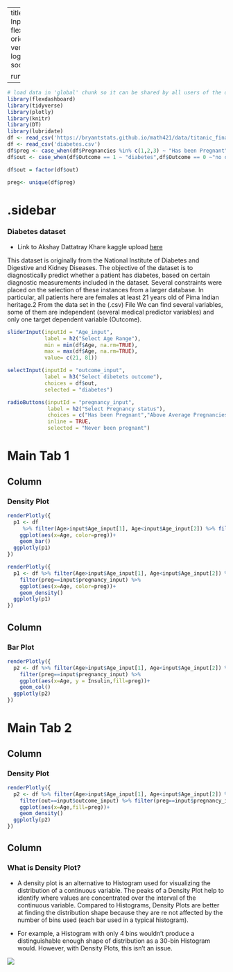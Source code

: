 
---
title: "Titanic - Combination of Inputs"
output: 
  flexdashboard::flex_dashboard:
    orientation: columns
    vertical_layout: fill
    logo: logo.png
    source_code: embed
    social: menu

runtime: shiny
---

```r
# load data in 'global' chunk so it can be shared by all users of the dashboard
library(flexdashboard)
library(tidyverse)
library(plotly)
library(knitr)
library(DT)
library(lubridate)
df <- read_csv('https://bryantstats.github.io/math421/data/titanic_final.csv')
df <- read_csv('diabetes.csv')
df$preg <- case_when(df$Pregnancies %in% c(1,2,3) ~ "Has been Pregnant",df$Pregnancies >= 4 ~"Above Average Pregnancies",df$Pregnancies == 0 ~"Never been pregnant")
df$out <- case_when(df$Outcome == 1 ~ "diabetes",df$Outcome == 0 ~"no diabetes")

df$out = factor(df$out)

preg<- unique(df$preg)
```

{.sidebar}
=======================================================================
### Diabetes dataset
- Link to Akshay Dattatray Khare kaggle upload [here](https://www.kaggle.com/datasets/akshaydattatraykhare/diabetes-dataset)


This dataset is originally from the National Institute of Diabetes and Digestive and Kidney
Diseases. The objective of the dataset is to diagnostically predict whether a patient has diabetes,
based on certain diagnostic measurements included in the dataset. Several constraints were placed
on the selection of these instances from a larger database. In particular, all patients here are females
at least 21 years old of Pima Indian heritage.2
From the data set in the (.csv) File We can find several variables, some of them are independent
(several medical predictor variables) and only one target dependent variable (Outcome).


```r
sliderInput(inputId = "Age_input",
            label = h2("Select Age Range"),
            min = min(df$Age, na.rm=TRUE),
            max = max(df$Age, na.rm=TRUE),
            value= c(21, 81))

selectInput(inputId = "outcome_input", 
            label = h3("Select dibetets outcome"),
            choices = df$out, 
            selected = "diabetes")

radioButtons(inputId = "pregnancy_input", 
             label = h2("Select Pregnancy status"),
             choices = c("Has been Pregnant","Above Average Pregnancies","Never been pregnant"),
             inline = TRUE,
             selected = "Never been pregnant")
```

Main Tab 1
=======================================================================

Column {data-width=500}
-----------------------------------------------------------------------

### Density Plot


```r
renderPlotly({
  p1 <- df
     %>% filter(Age>input$Age_input[1], Age<input$Age_input[2]) %>% filter(preg==input$pregnancy_input) %>% 
    ggplot(aes(x=Age, color=preg))+
    geom_bar()
  ggplotly(p1)
})

```

```r
renderPlotly({
  p1 <- df %>% filter(Age>input$Age_input[1], Age<input$Age_input[2]) %>% 
    filter(preg==input$pregnancy_input) %>% 
    ggplot(aes(x=Age, color=preg))+
    geom_density()
  ggplotly(p1)
})
```

Column {data-width=500}
-----------------------------------------------------------------------

### Bar Plot

```r
renderPlotly({
  p2 <- df %>% filter(Age>input$Age_input[1], Age<input$Age_input[2]) %>% 
    filter(preg==input$pregnancy_input) %>% 
    ggplot(aes(x=Age, y = Insulin,fill=preg))+
    geom_col()
  ggplotly(p2)
})
```


Main Tab 2
=======================================================================

Column {data-width=500}
-----------------------------------------------------------------------

### Density Plot

```r
renderPlotly({
  p2 <- df %>% filter(Age>input$Age_input[1], Age<input$Age_input[2]) %>% 
    filter(out==input$outcome_input) %>% filter(preg==input$pregnancy_input) %>% 
    ggplot(aes(x=Age,fill=preg))+
    geom_density()
  ggplotly(p2)
})
```

Column {data-width=500}
-----------------------------------------------------------------------

### What is Density Plot?

- A density plot is an alternative to Histogram used for visualizing the distribution of a continuous variable. The peaks of a Density Plot help to identify where values are concentrated over the interval of the continuous variable. Compared to Histograms, Density Plots are better at finding the distribution shape because they are re not affected by the number of bins used (each bar used in a typical histogram).

- For example, a Histogram with only 4 bins wouldn’t produce a distinguishable enough shape of distribution as a 30-bin Histogram would. However, with Density Plots, this isn’t an issue.

![](https://datavizcatalogue.com/methods/images/top_images/SVG/density_plot.svg)



